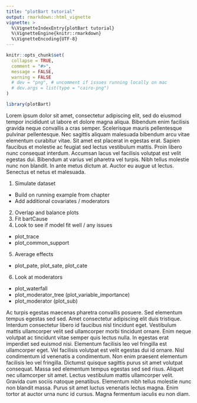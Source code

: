 ```yaml
---
title: "plotBart tutorial"
output: rmarkdown::html_vignette
vignette: >
  %\VignetteIndexEntry{plotBart tutorial}
  %\VignetteEngine{knitr::rmarkdown}
  %\VignetteEncoding{UTF-8}
---
```


```r
knitr::opts_chunk$set(
  collapse = TRUE,
  comment = "#>",
  message = FALSE,
  warning = FALSE
  # dev = "png", # uncomment if issues running locally on mac
  # dev.args = list(type = "cairo-png")
)
```

```r
library(plotBart)
```

Lorem ipsum dolor sit amet, consectetur adipiscing elit, sed do eiusmod tempor incididunt ut labore et dolore magna aliqua. Bibendum enim facilisis gravida neque convallis a cras semper. Scelerisque mauris pellentesque pulvinar pellentesque. Nec sagittis aliquam malesuada bibendum arcu vitae elementum curabitur vitae. Sit amet est placerat in egestas erat. Sapien faucibus et molestie ac feugiat sed lectus vestibulum mattis. Proin libero nunc consequat interdum. Accumsan lacus vel facilisis volutpat est velit egestas dui. Bibendum at varius vel pharetra vel turpis. Nibh tellus molestie nunc non blandit. In ante metus dictum at. Auctor eu augue ut lectus. Senectus et netus et malesuada.


1. Simulate dataset
- Build on running example from chapter
- Add additional covariates / moderators
2. Overlap and balance plots
3. Fit bartCause
4. Look to see if model fit well / any issues
- plot_trace
- plot_common_support
5. Average effects
- plot_pate, plot_sate, plot_cate
6. Look at moderators
- plot_waterfall
- plot_moderator_tree (plot_variable_importance)
- plot_moderator (plot_sub)




Ac turpis egestas maecenas pharetra convallis posuere. Sed elementum tempus egestas sed sed. Amet consectetur adipiscing elit duis tristique. Interdum consectetur libero id faucibus nisl tincidunt eget. Vestibulum mattis ullamcorper velit sed ullamcorper morbi tincidunt ornare. Enim neque volutpat ac tincidunt vitae semper quis lectus nulla. In egestas erat imperdiet sed euismod nisi. Elementum facilisis leo vel fringilla est ullamcorper eget. Vel facilisis volutpat est velit egestas dui id ornare. Nisl condimentum id venenatis a condimentum. Non enim praesent elementum facilisis leo vel fringilla. Dictumst quisque sagittis purus sit amet volutpat consequat. Massa sed elementum tempus egestas sed sed risus. Aliquet nec ullamcorper sit amet. Lectus vestibulum mattis ullamcorper velit. Gravida cum sociis natoque penatibus. Elementum nibh tellus molestie nunc non blandit massa. Purus sit amet luctus venenatis lectus magna. Enim tortor at auctor urna nunc id cursus. Magna fermentum iaculis eu non diam.

